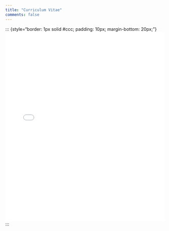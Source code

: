 ```yaml
---
title: "Curriculum Vitae"
comments: false
---
```


::: {style="border: 1px solid #ccc; padding: 10px; margin-bottom: 20px;"}
<embed src="christianGoueguel_CV.pdf" width="100%" height="600px" type="application/pdf">
:::
